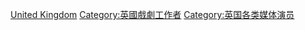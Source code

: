 [[Category:各國舞台演員|United Kingdom]]
[[Category:英國戲劇工作者|Category:英國戲劇工作者]]
[[Category:英国各类媒体演员|Category:英国各类媒体演员]]